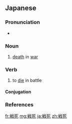 {{also|戰死}}
==Japanese==
{{ja-kanjitab|せん|し|yomi=o}}

===Pronunciation===
* {{ja-pron|せんし|y=o|acc=0|acc_ref=NHK}}

===Noun===
{{ja-noun|せんし|kyu=戰死}}

# [[death]] in [[war]]

===Verb===
{{ja-verb-suru|せんし|kyu=戰死}}

# to [[die]] in battle

====Conjugation====
{{ja-suru|せんし}}

===References===
<references/>

[[fr:戦死]]
[[mg:戦死]]
[[ja:戦死]]
[[zh:戦死]]